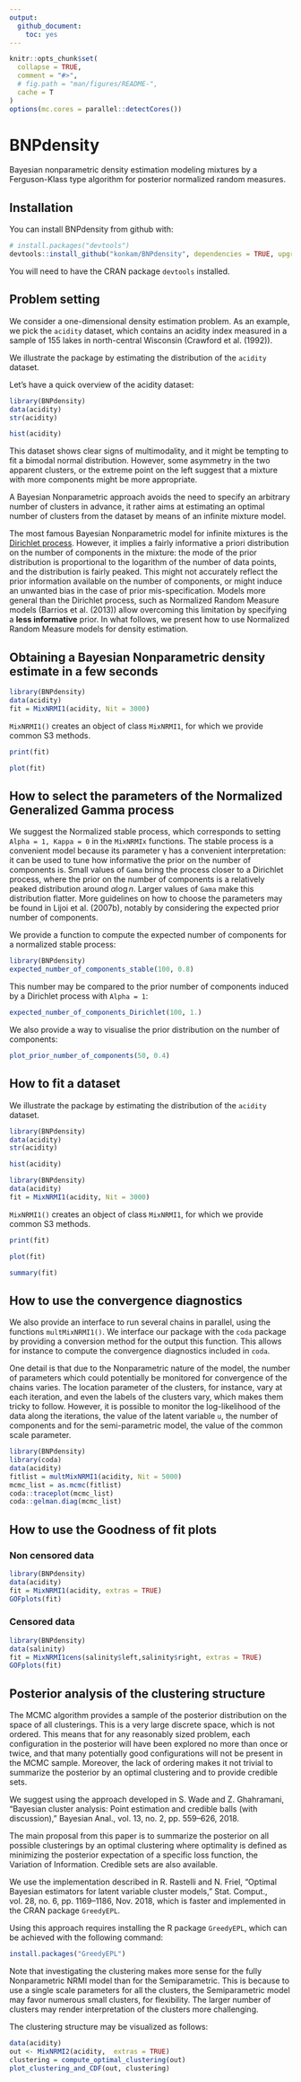 ```yaml
---
output: 
  github_document:
    toc: yes
---
```


<!-- README.md is generated from README.Rmd. Please edit that file -->

```r
knitr::opts_chunk$set(
  collapse = TRUE,
  comment = "#>",
  # fig.path = "man/figures/README-",
  cache = T
)
options(mc.cores = parallel::detectCores())
```

# BNPdensity

Bayesian nonparametric density estimation modeling mixtures by a Ferguson-Klass type algorithm for posterior normalized random measures.

## Installation

You can install BNPdensity from github with:

```r
# install.packages("devtools")
devtools::install_github("konkam/BNPdensity", dependencies = TRUE, upgrade = TRUE)
```

You will need to have the CRAN package `devtools` installed.


## Problem setting

We consider a one-dimensional density estimation problem. As an example, we pick the `acidity` dataset, which contains an acidity index measured in a sample of 155 lakes in north-central Wisconsin (Crawford et al. (1992)).

We illustrate the package by estimating the distribution of the `acidity` dataset.

Let's have a quick overview of the acidity dataset:

```r
library(BNPdensity)
data(acidity)
str(acidity)
```

```r
hist(acidity)
```

This dataset shows clear signs of multimodality, and it might be tempting to fit a bimodal normal distribution. However, some asymmetry in the two apparent clusters, or the extreme point on the left suggest that a mixture with more components might be more appropriate.

A Bayesian Nonparametric approach avoids the need to specify an arbitrary number of clusters in advance, it rather aims at estimating an optimal number of clusters from the dataset by means of an infinite mixture model.

The most famous Bayesian Nonparametric model for infinite mixtures is the [Dirichlet process](https://en.wikipedia.org/wiki/Dirichlet_process). However, it implies a fairly informative a priori distribution on the number of components in the mixture: the mode of the prior distribution is proportional to the logarithm of the number of data points, and the distribution is fairly peaked.
This might not accurately reflect the prior information available on the number of components, or might induce an unwanted bias in the case of prior mis-specification.
Models more general than the Dirichlet process, such as Normalized Random Measure models (Barrios et al. (2013)) allow overcoming this limitation by specifying a **less informative** prior. In what follows, we present how to use Normalized Random Measure models for density estimation.

## Obtaining a Bayesian Nonparametric density estimate in a few seconds

```r
library(BNPdensity)
data(acidity)
fit = MixNRMI1(acidity, Nit = 3000)
```

`MixNRMI1()` creates an object of class `MixNRMI1`, for which we provide common S3 methods.

```r
print(fit)
```

```r
plot(fit)
```



## How to select the parameters of the Normalized Generalized Gamma process

We suggest the Normalized stable process, which corresponds to setting `Alpha = 1, Kappa = 0` in the `MixNRMIx` functions.
The stable process is a convenient model because its parameter γ has a convenient interpretation: it can be used to tune how informative the prior on the number of components is. 
Small values of `Gama` bring the process closer to a Dirichlet process, where the prior on the number of components is a relatively peaked distribution around $\alpha \log n$. 
Larger values of `Gama` make this distribution flatter. 
More guidelines on how to choose the parameters may be found in Lijoi et al. (2007b), notably by considering the expected prior number of components.

We provide a function to compute the expected number of components for a normalized stable process:

```r
library(BNPdensity)
expected_number_of_components_stable(100, 0.8)
```

This number may be compared to the prior number of components induced by a Dirichlet process with `Alpha = 1`:

```r
expected_number_of_components_Dirichlet(100, 1.)
```

We also provide a way to visualise the prior distribution on the number of components:

```r
plot_prior_number_of_components(50, 0.4) 
```
## How to fit a dataset

We illustrate the package by estimating the distribution of the `acidity` dataset.

```r
library(BNPdensity)
data(acidity)
str(acidity)
```

```r
hist(acidity)
```


```r
library(BNPdensity)
data(acidity)
fit = MixNRMI1(acidity, Nit = 3000)
```

`MixNRMI1()` creates an object of class `MixNRMI1`, for which we provide common S3 methods.

```r
print(fit)
```

```r
plot(fit)
```


```r
summary(fit)
```


## How to use the convergence diagnostics

We also provide an interface to run several chains in parallel, using the functions `multMixNRMI1()`. We interface our package with the `coda` package by providing a conversion method for the output this function. This allows for instance to compute the convergence diagnostics included in `coda`.

One detail is that due to the Nonparametric nature of the model, the number of parameters which could potentially be monitored for convergence of the chains varies. 
The location parameter of the clusters, for instance, vary at each iteration, and even the labels of the clusters vary, which makes them tricky to follow.
However, it is possible to monitor the log-likelihood of the data along the iterations, the value of the latent variable `u`, the number of components and for the semi-parametric model, the value of the common scale parameter.

```r
library(BNPdensity)
library(coda)
data(acidity)
fitlist = multMixNRMI1(acidity, Nit = 5000)
mcmc_list = as.mcmc(fitlist)
coda::traceplot(mcmc_list)
coda::gelman.diag(mcmc_list)
```


## How to use the Goodness of fit plots

### Non censored data

```r
library(BNPdensity)
data(acidity)
fit = MixNRMI1(acidity, extras = TRUE)
GOFplots(fit)
```

### Censored data

```r
library(BNPdensity)
data(salinity)
fit = MixNRMI1cens(salinity$left,salinity$right, extras = TRUE)
GOFplots(fit)
```

## Posterior analysis of the clustering structure

The MCMC algorithm provides a sample of the posterior distribution on the space of all clusterings. 
This is a very large discrete space, which is not ordered. 
This means that for any reasonably sized problem, each configuration in the posterior will have been explored no more than once or twice, and that many potentially good configurations will not be present in the MCMC sample.
Moreover, the lack of ordering makes it not trivial to summarize the posterior by an optimal clustering and to provide credible sets.

We suggest using the approach developed in S. Wade and Z. Ghahramani, “Bayesian cluster analysis: Point estimation and credible balls (with discussion),” Bayesian Anal., vol. 13, no. 2, pp. 559–626, 2018.

The main proposal from this paper is to summarize the posterior on all possible clusterings by an optimal clustering where optimality is defined as minimizing the posterior expectation of a specific loss function, the Variation of Information.
Credible sets are also available.

We use the implementation described in R. Rastelli and N. Friel, “Optimal Bayesian estimators for latent variable cluster models,” Stat. Comput., vol. 28, no. 6, pp. 1169–1186, Nov. 2018, which is faster and implemented in the CRAN package `GreedyEPL`.

Using this approach requires installing the R package `GreedyEPL`, which can be achieved with the following command:

```r
install.packages("GreedyEPL")
```


Note that investigating the clustering makes more sense for the fully Nonparametric NRMI model than for the Semiparametric.
This is because to use a single scale parameters for all the clusters, the Semiparametric model may favor numerous small clusters, for flexibility.
The larger number of clusters may render interpretation of the clusters more challenging.

The clustering structure may be visualized as follows:

```r
data(acidity)
out <- MixNRMI2(acidity,  extras = TRUE)
clustering = compute_optimal_clustering(out)
plot_clustering_and_CDF(out, clustering)
```